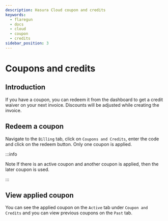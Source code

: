 ```yaml
---
description: Hasura Cloud coupon and credits
keywords:
  - flaregun
  - docs
  - cloud
  - coupon
  - credits
sidebar_position: 3
---
```



# Coupons and credits

## Introduction

If you have a coupon, you can redeem it from the dashboard to get a credit waiver on your next invoice. Discounts will be adjusted while creating the invoice.

## Redeem a coupon

Navigate to the `Billing` tab, click on `Coupons and Credits`, enter the code and click on the redeem button. Only one coupon is applied.

:::info

Note If there is an active coupon and another coupon is applied, then the later coupon is used.

:::

<Thumbnail
  src="/img/graphql/cloud/billing/coupon_redemption.png"
  alt="Coupons and Credits"
/>

<Thumbnail
  src="/img/graphql/cloud/billing/applied_coupon.png"
  alt="Applied coupon"
/>

## View applied coupon

You can see the applied coupon on the `Active` tab under `Coupon and Credits` and you can view previous coupons on the `Past` tab.
